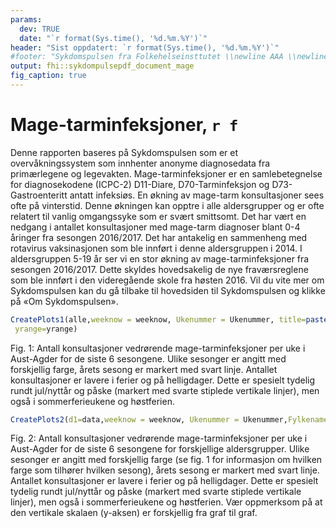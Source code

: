 ```yaml
---
params:
  dev: TRUE
  date: "`r format(Sys.time(), '%d.%m.%Y')`"
header: "Sist oppdatert: `r format(Sys.time(), '%d.%m.%Y')`"
#footer: "Sykdomspulsen fra Folkehelseinsttutet \\newline AAA \\newline A \\newline A "
output: fhi::sykdompulsepdf_document_mage
fig_caption: true
---
```


# Mage-tarminfeksjoner, `r f` {-}

Denne rapporten baseres på Sykdomspulsen som er et overvåkningssystem som innhenter anonyme diagnosedata fra primærlegene og legevakten.
Mage-tarminfeksjoner er en samlebetegnelse for diagnosekodene (ICPC-2) D11-Diare, D70-Tarminfeksjon og D73-Gastroenteritt antatt infeksiøs.
En økning av mage-tarm konsultasjoner sees ofte på vinterstid. Denne økningen kan opptre i alle aldersgrupper og er ofte relatert til vanlig omgangssyke som er svært smittsomt. Det har vært en nedgang i antallet konsultasjoner med mage-tarm diagnoser blant 0-4 åringer fra sesongen 2016/2017. Det har antakelig en sammenheng med rotavirus vaksinasjonen som ble innført i denne aldersgruppen i 2014. I aldersgruppen 5-19 år ser vi en stor økning av mage-tarminfeksjoner fra sesongen 2016/2017. Dette skyldes hovedsakelig de nye fraværsreglene som ble innført i den videregående skole fra høsten 2016.
Vil du vite mer om Sykdomspulsen kan du gå tilbake til hovedsiden til Sykdomspulsen og klikke på «Om Sykdomspulsen».

```r

CreatePlots1(alle,weeknow = weeknow, Ukenummer = Ukenummer, title=paste(firstup(SYNDROM),mytittle, ", ",f,", alle aldersgrupper", sep ="" ),
 yrange=yrange)

```

Fig. 1: Antall konsultasjoner vedrørende mage-tarminfeksjoner per uke i Aust-Agder for de siste 6 sesongene. Ulike sesonger er angitt med forskjellig farge, årets sesong er markert med svart linje. Antallet konsultasjoner er lavere i ferier og på helligdager. Dette er spesielt tydelig rundt jul/nyttår og påske (markert med svarte stiplede vertikale linjer), men også i sommerferieukene og høstferien.

```r

CreatePlots2(d1=data,weeknow = weeknow, Ukenummer = Ukenummer,Fylkename=f,S=SYNDROM,mytittle=mytittle)

```

Fig. 2: Antall konsultasjoner vedrørende mage-tarminfeksjoner per uke i Aust-Agder  for de siste 6 sesongene for forskjellige aldersgrupper. Ulike sesonger er angitt med forskjellig farge (se fig. 1 for informasjon om hvilken farge som tilhører hvilken sesong), årets sesong er markert med svart linje. Antallet konsultasjoner er lavere i ferier og på helligdager. Dette er spesielt tydelig rundt jul/nyttår og påske (markert med svarte stiplede vertikale linjer), men også i sommerferieukene og høstferien. Vær oppmerksom på at den vertikale skalaen (y-aksen) er forskjellig fra graf til graf.
